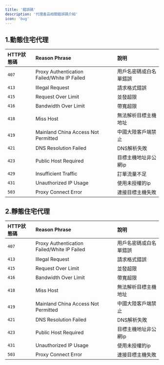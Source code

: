 ```yaml
---
title: '錯誤碼'
description: '代理產品相關錯誤碼介紹'
icon: 'bug'
---
```


## 1.動態住宅代理
| HTTP狀態碼   | Reason Phrase| 說明    |
|:-----------  |:-----------------|:---------|
|`407` |Proxy Authentication Failed/White IP Failed|用戶名密碼或白名單錯誤|
|`413` |Illegal Request|請求格式錯誤|
|`415` |Request Over Limit|並發超限|
|`416` |Bandwidth Over Limit|帶寬超限|
|`418` |Miss Host|無法解析目標主機地址|
|`419` |Mainland China Access Not Permitted|中國大陸客戶端禁止|
|`421` |DNS Resolution Failed|DNS解析失敗|
|`423` |Public Host Required|目標主機地址非公網ip|
|`429` |Insufficient Traffic|訂單流量不足|
|`431` |Unauthorized IP Usage|使用未授權的ip|
|`503` |Proxy Connect Error|連接目標主機失敗|

## 2.靜態住宅代理
| HTTP狀態碼   | Reason Phrase| 說明    |
|:----------- |:-----------------|:---------|
|`407`|Proxy Authentication Failed/White IP Failed|用戶名密碼或白名單錯誤|
|`413` |Illegal Request|請求格式錯誤|
|`415` |Request Over Limit|並發超限|
|`416` |Bandwidth Over Limit|帶寬超限|
|`418` |Miss Host|無法解析目標主機地址|
|`419` |Mainland China Access Not Permitted|中國大陸客戶端禁止|
|`421` |DNS Resolution Failed|DNS解析失敗|
|`423` |Public Host Required|目標主機地址非公網ip|
|`431` |Unauthorized IP Usage|使用未授權的ip|
|`503` |Proxy Connect Error|連接目標主機失敗|